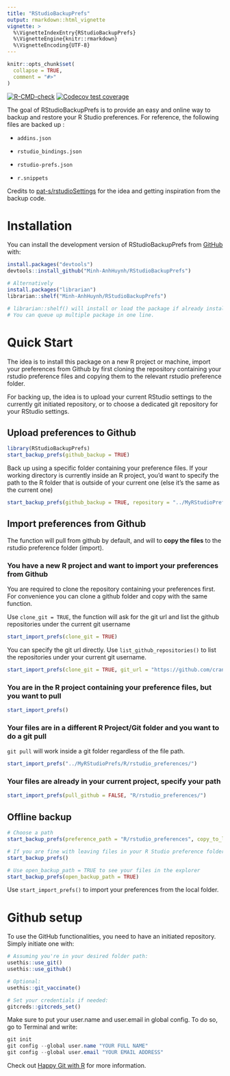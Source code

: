 ```yaml
---
title: "RStudioBackupPrefs"
output: rmarkdown::html_vignette
vignette: >
  %\VignetteIndexEntry{RStudioBackupPrefs}
  %\VignetteEngine{knitr::rmarkdown}
  %\VignetteEncoding{UTF-8}
---
```


```r
knitr::opts_chunk$set(
  collapse = TRUE,
  comment = "#>"
)
```

<!-- badges: start -->

[![R-CMD-check](https://github.com/Minh-AnhHuynh/RStudioBackupPrefs/actions/workflows/R-CMD-check.yaml/badge.svg)](https://github.com/Minh-AnhHuynh/RStudioBackupPrefs/actions/workflows/R-CMD-check.yaml)
[![Codecov test
coverage](https://codecov.io/gh/Minh-AnhHuynh/RStudioBackupPrefs/branch/main/graph/badge.svg)](https://app.codecov.io/gh/Minh-AnhHuynh/RStudioBackupPrefs?branch=main)

<!-- badges: end -->

The goal of RStudioBackupPrefs is to provide an easy and online way to
backup and restore your R Studio preferences. For reference, the
following files are backed up :

-   `addins.json`

-   `rstudio_bindings.json`

-   `rstudio-prefs.json`

-   `r.snippets`

Credits to
[pat-s/rstudioSettings](https://github.com/pat-s/rstudioSettings.git)
for the idea and getting inspiration from the backup code.

# Installation

You can install the development version of RStudioBackupPrefs from
[GitHub](https://github.com/) with:

``` r
install.packages("devtools")
devtools::install_github("Minh-AnhHuynh/RStudioBackupPrefs")

# Alternatively
install.packages("librarian") 
librarian::shelf("Minh-AnhHuynh/RStudioBackupPrefs")

# librarian::shelf() will install or load the package if already installed.
# You can queue up multiple package in one line.
```


# Quick Start

The idea is to install this package on a new R project or machine,
import your preferences from Github by first cloning the repository
containing your rstudio preference files and copying them to the
relevant rstudio preference folder.

For backing up, the idea is to upload your current RStudio settings to
the currently git initiated repository, or to choose a dedicated git
repository for your RStudio settings.



## Upload preferences to Github

``` r
library(RStudioBackupPrefs)
start_backup_prefs(github_backup = TRUE)
```
Back up using a specific folder containing your preference files. If your
working directory is currently inside an R project, you'd want to specify the
path to the R folder that is outside of your current one (else it's the same as
the current one)

``` r
start_backup_prefs(github_backup = TRUE, repository = "../MyRStudioPrefs")
```


## Import preferences from Github

The function will pull from github by default, and will to **copy the files** to
the rstudio preference folder (import).


### You have a new R project and want to import your preferences from Github

You are required to clone the repository containing your preferences
first. For convenience you can clone a github folder and copy with the
same function.

Use `clone_git = TRUE`, the function will ask for the git url and list the github repositories under the current git username


``` r
start_import_prefs(clone_git = TRUE)
```

You can specify the git url directly.
Use `list_github_repositories()` to list the repositories under your current git username.

``` r
start_import_prefs(clone_git = TRUE, git_url = "https://github.com/cran/dummies")
```

### You are in the R project containing your preference files, but you want to pull

``` r
start_import_prefs()

```


### Your files are in a different R Project/Git folder and you want to do a git pull

`git pull` will work inside a git folder regardless of the file path.

``` r
start_import_prefs("../MyRStudioPrefs/R/rstudio_preferences/")

```


### Your files are already in your current project, specify your path

``` r
start_import_prefs(pull_github = FALSE, "R/rstudio_preferences/")
```


## Offline backup

``` r
# Choose a path
start_backup_prefs(preference_path = "R/rstudio_preferences", copy_to_local = TRUE) 

# If you are fine with leaving files in your R Studio preference folder
start_backup_prefs()

# Use open_backup_path = TRUE to see your files in the explorer
start_backup_prefs(open_backup_path = TRUE)
```

Use `start_import_prefs()` to import your preferences from the local
folder.



# Github setup

To use the GitHub functionalities, you need to have an initiated
repository. Simply initiate one with:

``` r
# Assuming you're in your desired folder path:
usethis::use_git()
usethis::use_github()

# Optional:
usethis::git_vaccinate()

# Set your credentials if needed:
gitcreds::gitcreds_set()
```

Make sure to put your user.name and user.email in global config. To do
so, go to Terminal and write:

``` powershell
git init
git config --global user.name "YOUR FULL NAME"
git config --global user.email "YOUR EMAIL ADDRESS"
```

Check out [Happy Git with R](https://happygitwithr.com/) for more
information.
